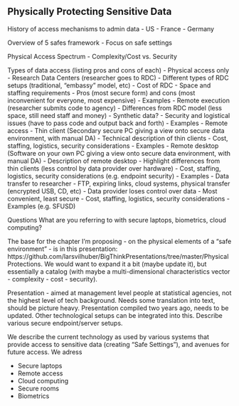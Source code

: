 ## Physically Protecting Sensitive Data

History of access mechanisms to admin data
- US
- France
- Germany

Overview of 5 safes framework
- Focus on safe settings

Physical Access Spectrum
- Complexity/Cost vs. Security

Types of data access (listing pros and cons of each)
- Physical access only
    - Research Data Centers (researcher goes to RDC)
	    - Different types of RDC setups (traditional, "embassy" model, etc)
		- Cost of RDC
		- Space and staffing requirements
		- Pros (most secure form) and cons (most inconvenient for everyone, most expensive)
		- Examples
    - Remote execution (researcher submits code to agency)
	    - Differences from RDC model (less space, still need staff and money)
		- Synthetic data?
		- Security and logistical issues (have to pass code and output back and forth)
		- Examples
- Remote access
    - Thin client (Secondary secure PC giving a view onto secure data environment, with manual DA)
		- Technical description of thin clients
		- Cost, staffing, logistics, security considerations
		- Examples
    - Remote desktop (Software on your own PC giving a view onto secure data environment, with manual DA)
		- Description of remote desktop
		- Highlight differences from thin clients (less control by data provider over hardware)
		- Cost, staffing, logistics, security considerations (e.g. endpoint security)
		- Examples
- Data transfer to researcher
    - FTP, expiring links, cloud systems, physical transfer (encrypted USB, CD, etc)
		- Data provider loses control over data
		- Most convenient, least secure
		- Cost, staffing, logistics, security considerations
		- Examples (e.g. SFUSD)




Questions
What are you referring to with secure laptops, biometrics, cloud computing?


The base for the chapter I'm proposing - on the physical 
elements of a "safe environment" - is in this presentation: 
https://github.com/larsvilhuber/BigThinkPresentations/tree/master/PhysicalProtections. 
We would want to expand it a bit (maybe update it), but essentially a catalog 
(with maybe a multi-dimensional characteristics vector - complexity - cost - security).

Presentation - aimed at management level people at statistical agencies, 
not the highest level of tech background. Needs some translation into text, 
should be picture heavy. Presentation compiled two years ago, needs to be updated. 
Other technological setups can be integrated into this. Describe various secure endpoint/server setups.

We describe the current technology as used by various systems that provide access to 
sensitive data (creating "Safe Settings"), and avenues for future access. We adress

- Secure laptops
- Remote access
- Cloud computing
- Secure rooms
- Biometrics
